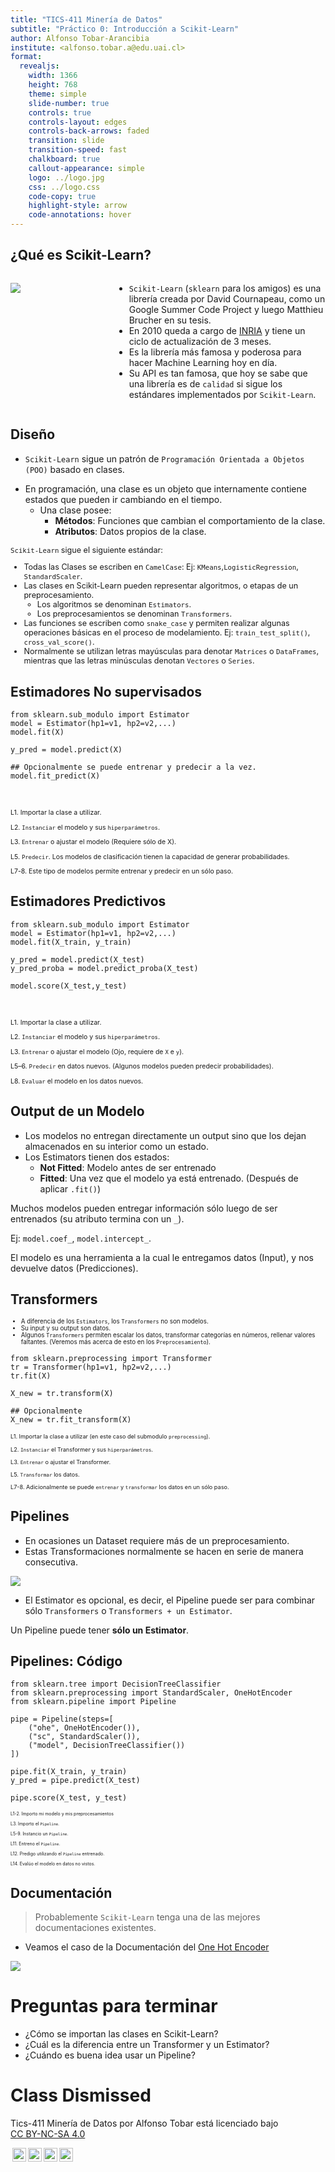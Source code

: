 ```yaml
---
title: "TICS-411 Minería de Datos"
subtitle: "Práctico 0: Introducción a Scikit-Learn"
author: Alfonso Tobar-Arancibia
institute: <alfonso.tobar.a@edu.uai.cl>
format:
  revealjs: 
    width: 1366
    height: 768
    theme: simple
    slide-number: true
    controls: true
    controls-layout: edges
    controls-back-arrows: faded
    transition: slide
    transition-speed: fast
    chalkboard: true
    callout-appearance: simple
    logo: ../logo.jpg
    css: ../logo.css
    code-copy: true
    highlight-style: arrow
    code-annotations: hover
---
```


## ¿Qué es Scikit-Learn?

::: {.columns}
::: {.column width="30%"}
![](img/lab-0/sklearn.jpg)
:::
::: {.column width="70%"}
* `Scikit-Learn` (`sklearn` para los amigos) es una librería creada por David Cournapeau, como un Google Summer Code Project y luego Matthieu Brucher en su tesis. 
* En 2010 queda a cargo de [INRIA](https://www.inria.cl/es) y tiene un ciclo de actualización de 3 meses.
* Es la librería más famosa y poderosa para hacer Machine Learning hoy en día. 
* Su API es tan famosa, que hoy se sabe que una librería es de `calidad` si sigue los estándares implementados por `Scikit-Learn`.
:::
::: 

## Diseño {.smaller}

* `Scikit-Learn` sigue un patrón de `Programación Orientada a Objetos (POO)` basado en clases.

::: {.callout-note}

* En programación, una clase es un objeto que internamente contiene estados que pueden ir cambiando en el tiempo.
  * Una clase posee:
    * **Métodos**: Funciones que cambian el comportamiento de la clase.
    * **Atributos**: Datos propios de la clase.
:::

::: {.incremental style="font-size: 90%;"}

`Scikit-Learn` sigue el siguiente estándar:

* Todas las Clases se escriben en `CamelCase`: Ej: `KMeans`,`LogisticRegression`, `StandardScaler`. 
* Las clases en Scikit-Learn pueden representar algoritmos, o etapas de un preprocesamiento.
  * Los algoritmos se denominan `Estimators`.
  * Los preprocesamientos se denominan `Transformers`.
* Las funciones se escriben como `snake_case` y permiten realizar algunas operaciones básicas en el proceso de modelamiento. Ej: `train_test_split()`, `cross_val_score()`.
* Normalmente se utilizan letras mayúsculas para denotar `Matrices` o `DataFrames`, mientras que las letras minúsculas denotan `Vectores` o `Series`. 
:::

## Estimadores No supervisados 
```.python
from sklearn.sub_modulo import Estimator 
model = Estimator(hp1=v1, hp2=v2,...) 
model.fit(X) 

y_pred = model.predict(X) 

## Opcionalmente se puede entrenar y predecir a la vez.
model.fit_predict(X) 
```
<br>

::: {style="font-size: 75%;"}
L1. Importar la clase a utilizar.

L2. `Instanciar` el modelo y sus `hiperparámetros`. 

L3. `Entrenar` o ajustar el modelo (Requiere sólo de X). 

L5. `Predecir`. Los modelos de clasificación tienen la capacidad de generar probabilidades.

L7-8. Este tipo de modelos permite entrenar y predecir en un sólo paso. 
:::


## Estimadores Predictivos

```.python
from sklearn.sub_modulo import Estimator 
model = Estimator(hp1=v1, hp2=v2,...) 
model.fit(X_train, y_train) 

y_pred = model.predict(X_test) 
y_pred_proba = model.predict_proba(X_test)

model.score(X_test,y_test) 
```
<br>

::: {style="font-size: 75%;"}
L1. Importar la clase a utilizar.

L2. `Instanciar` el modelo y sus `hiperparámetros`. 

L3. `Entrenar` o ajustar el modelo (Ojo, requiere de `X` e `y`).  

L5--6. `Predecir` en datos nuevos. (Algunos modelos pueden predecir probabilidades).

L8. `Evaluar` el modelo en los datos nuevos.
:::

## Output de un Modelo {.smaller}

* Los modelos no entregan directamente un output sino que los dejan almacenados en su interior como un estado. 
* Los Estimators tienen dos estados:
  * **Not Fitted**: Modelo antes de ser entrenado
  * **Fitted**: Una vez que el modelo ya está entrenado. (Después de aplicar `.fit()`) 

::: {.callout-tip .fragment}

Muchos modelos pueden entregar información sólo luego de ser entrenados (su atributo termina con un `_`). 

Ej: `model.coef_`, `model.intercept_`. 
:::

::: {.callout-note .fragment}
El modelo es una herramienta a la cual le entregamos datos (Input), y nos devuelve datos (Predicciones). 
:::


## Transformers 

::: {.callout-note style="font-size: 70%;"}

* A diferencia de los `Estimators`, los `Transformers` no son modelos.
* Su input y su output son datos. 
* Algunos `Transformers` permiten escalar los datos, transformar categorías en números, rellenar valores faltantes. (Veremos más acerca de esto en los `Preprocesamiento`). 
:::


```.python
from sklearn.preprocessing import Transformer 
tr = Transformer(hp1=v1, hp2=v2,...) 
tr.fit(X) 

X_new = tr.transform(X) 

## Opcionalmente
X_new = tr.fit_transform(X) 
```

::: {style="font-size: 65%;"}
L1. Importar la clase a utilizar (en este caso del submodulo `preprocessing`).

L2. `Instanciar` el Transformer y sus `hiperparámetros`. 

L3. `Entrenar` o ajustar el Transformer.

L5. `Transformar` los datos. 

L7-8. Adicionalmente se puede `entrenar` y `transformar` los datos en un sólo paso. 
:::

## Pipelines {.smaller}

* En ocasiones un Dataset requiere más de un preprocesamiento.
* Estas Transformaciones normalmente se hacen en serie de manera consecutiva. 

![](img/lab-0/pipeline.png){.lightbox fig-align="center"}

::: {.callout-tip}
* El Estimator es opcional, es decir, el Pipeline puede ser para combinar sólo `Transformers` o `Transformers + un Estimator`.
:::
::: {.callout-caution}
Un Pipeline puede tener **sólo un Estimator**.
:::

## Pipelines: Código

```.python
from sklearn.tree import DecisionTreeClassifier 
from sklearn.preprocessing import StandardScaler, OneHotEncoder 
from sklearn.pipeline import Pipeline 

pipe = Pipeline(steps=[ 
    ("ohe", OneHotEncoder()),
    ("sc", StandardScaler()),
    ("model", DecisionTreeClassifier())
])

pipe.fit(X_train, y_train) 
y_pred = pipe.predict(X_test) 

pipe.score(X_test, y_test) 
```

::: {style="font-size: 50%;"}

L1-2. Importo mi modelo y mis preprocesamientos

L3. Importo el `Pipeline`.

L5-9. Instancio un `Pipeline`.

L11. Entreno el `Pipeline`. 

L12. Predigo utilizando el `Pipeline` entrenado. 

L14. Evalúo el modelo en datos no vistos. 

:::

## Documentación

> Probablemente `Scikit-Learn` tenga una de las mejores documentaciones existentes. 

* Veamos el caso de la Documentación del [One Hot Encoder](https://scikit-learn.org/stable/modules/generated/sklearn.preprocessing.OneHotEncoder.html#sklearn.preprocessing.OneHotEncoder)

![](img/lab-0/ohe_docs.png){.lightbox fig-align="center"}

# Preguntas para terminar

* ¿Cómo se importan las clases en Scikit-Learn?
* ¿Cuál es la diferencia entre un Transformer y un Estimator?
* ¿Cuándo es buena idea usar un Pipeline?

# Class Dismissed

::: {.footer}
<p xmlns:cc="http://creativecommons.org/ns#" xmlns:dct="http://purl.org/dc/terms/"><span property="dct:title">Tics-411 Minería de Datos</span> por <span property="cc:attributionName">Alfonso Tobar</span> está licenciado bajo <a href="http://creativecommons.org/licenses/by-nc-sa/4.0/?ref=chooser-v1" target="_blank" rel="license noopener noreferrer" style="display:inline-block;">CC BY-NC-SA 4.0

<img style="height:22px!important;margin-left:3px;vertical-align:text-bottom;" src="https://mirrors.creativecommons.org/presskit/icons/cc.svg?ref=chooser-v1"><img style="height:22px!important;margin-left:3px;vertical-align:text-bottom;" src="https://mirrors.creativecommons.org/presskit/icons/by.svg?ref=chooser-v1"><img style="height:22px!important;margin-left:3px;vertical-align:text-bottom;" src="https://mirrors.creativecommons.org/presskit/icons/nc.svg?ref=chooser-v1"><img style="height:22px!important;margin-left:3px;vertical-align:text-bottom;" src="https://mirrors.creativecommons.org/presskit/icons/sa.svg?ref=chooser-v1"></a></p>
:::
